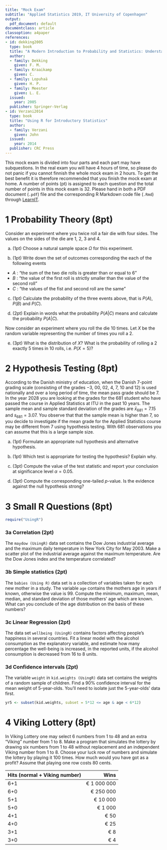 ```yaml
---
title: "Mock Exam"
subtitle: "Applied Statistics 2019, IT University of Copenhagen"
output:
  pdf_document: default
documentclass: article
classoption: a4paper
references:
- id: dekking2005
  type: book
  title: "A Modern Introduction to Probability and Statistics: Understanding why and how"
  author:
  - family: Dekking
    given: F. M.
  - family: Kraaikamp
    given: C.
  - family: Lopuhaä
    given: H. P.
  - family: Meester
    given: L. E.
  issued:
    year: 2005
  publisher: Springer-Verlag
- id: Verzani2014
  type: book
  title: "Using R for Introductory Statistics"
  author:
  - family: Verzani
    given: John
  issued:
    year: 2014
  publisher: CRC Press
---
```


This mock exam is divided into four parts and each part may have subquestions. In the real exam you will have 4 hours of time, so please do not panic if you cannot finnish the whole mock exam in 2 hours. To get the best benefit it is therefore recommended that you finish the mock exam at home. A number of points&nbsp;(pt) is assigned to each question and the total number of points in this mock exam is 32. Please hand in both a PDF document (`.pdf`) file and the corresponding R Markdown code file (`.Rmd`) through [LearnIT](https://learnit.itu.dk/).

# 1 Probability Theory (8pt)

Consider an experiment where you twice roll a fair die with four sides. The values on the sides of the die are 1, 2, 3 and 4.

(a) (1pt) Choose a natural sample space $\Omega$ for this experiment.

(b) (1pt) Write down the set of outcomes corresponding the each of the following events

  * $A$ : "the sum of the two die rolls is greater than or equal to 6"
  * $B$ : "the value of the first roll is strictly smaller than the value of the second roll"
  * $C$ : "the values of the fist and second roll are the same"
    
(c) (1pt) Calculate the probability of the three events above, that is $P(A)$, $P(B)$ and $P(C)$.

(d) (2pt) Explain in words what the probability $P(A | C)$ means and calculate the probability $P(A | C)$.

Now consider an experiment where you roll the die 10 times. Let $X$ be the random variable representing the number of times you roll a 2.

(e) (3pt) What is the distribution of $X$? What is the probability of rolling a 2 exactly 5 times in 10 rolls, i.e. $P(X=5)$?

# 2 Hypothesis Testing (8pt)

According to the Danish ministry of education, when the Danish 7-point grading scale (consisting of the grades $-3$, $00$, $02$, $4$, $7$, $10$ and $12$) is used nationally and over a long period of time, the mean pass grade should be $7$. In the year 2028 you are looking at the grades for the $681$ student who have passed the course in Applied Statistics at ITU in the past 10 years. The sample mean and sample standard deviation of the grades are $\bar{x}_{681} = 7.15$ and $s_{681} = 3.07$. You observe that that the sample mean is higher than 7, so you decide to investigate if the mean grade for the Applied Statistics course may be different from $7$ using hypothesis testing. With 681 observations you can assume that this is a large sample size.

(a) (1pt) Formulate an appropriate null hypothesis and alternative hypothesis.

(b) (1pt) Which test is appropriate for testing the hypothesis? Explain why.

(c) (3pt) Compute the value of the test statistic and report your conclusion at significance level $\alpha = 0.05$.

(d) (3pt) Compute the corresponding one-tailed $p$-value. Is the evidence against the null hypothesis strong?

# 3 Small R Questions (8pt)

```r
require("UsingR")
```

### 3a Correlation (2pt)

The `maydow (UsingR)` data set contains the Dow Jones industrial average and the maximum daily temperature in New York City for May 2003. Make a scatter plot of the industrial average against the maximum temperature. Are the Dow Jones index and the temperature correlated?

### 3b Simple statistics (2pt)

The `babies (Using R)` data set is a collection of variables taken for each new mother in a study. The variable `age` contains the mothers age in years if known, otherwise the value is 99. Compute the minimum, maximum, mean, median, and standard deviation of those mothers' age which are known. What can you conclude of the age distribution on the basis of these numbers?

### 3c Linear Regression (2pt)

The data set `wellbeing (UsingR)` contains factors affecting people's happiness in several countries. Fit a linear model with the alcohol consumption as the explanatory variable, and estimate how many percentage the well-being is increased, in the reported units, if the alcohol consumption is decreased from 16 to 8 units. 

### 3d Confidence intervals (2pt)

The variable `weight` in `kid.weights (UsingR)` data set contains the weights of a random sample of children. Find a 90% confidence interval for the mean weight of 5-year-olds. You'll need to isolate just the 5-year-olds' data first. 

```r
yr5 <- subset(kid.weights, subset = 5*12 <= age & age < 6*12)
```

# 4 Viking Lottery (8pt)

In Viking Lottery one may select 6 numbers from 1 to 48 and an extra "Viking" number from 1 to 8. Make a program that simulates the lottery by drawing six numbers from 1 to 48 without replacement and an independent Viking number from 1 to 8. Choose your luck row of numbers and simulate the lottery by playing it 100 times. How much would you have got as a profit? Assume that playing one row costs 80 cents.

| Hits (normal + Viking number) | Wins      |
|-------------------------------|----------:|
| 6+1                           |€ 1 000 000|
| 6+0	                        |  € 250 000|
| 5+1	                        |   € 10 000|
| 5+0	                        |    € 1 000|
| 4+1	                        |       € 50|
| 4+0	                        |       € 25|
| 3+1	                        |        € 8|
| 3+0	                        |        € 4|
